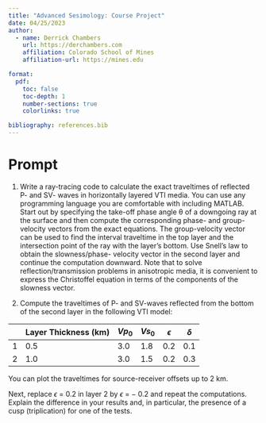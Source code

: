 ```yaml
---
title: "Advanced Sesimology: Course Project"
date: 04/25/2023
author:
  - name: Derrick Chambers
    url: https://derchambers.com
    affiliation: Colorado School of Mines
    affiliation-url: https://mines.edu

format:
  pdf:
    toc: false
    toc-depth: 1
    number-sections: true
    colorlinks: true

bibliography: references.bib
---
```


# Prompt
1. Write a ray-tracing code to calculate the exact traveltimes of reflected P- and SV-
waves in horizontally layered VTI media. You can use any programming language you
are comfortable with including MATLAB. Start out by specifying the take-off phase
angle θ of a downgoing ray at the surface and then compute the corresponding phase-
and group-velocity vectors from the exact equations. The group-velocity vector can
be used to find the interval traveltime in the top layer and the intersection point
of the ray with the layer’s bottom. Use Snell’s law to obtain the slowness/phase-
velocity vector in the second layer and continue the computation downward. Note
that to solve reflection/transmission problems in anisotropic media, it is convenient
to express the Christoffel equation in terms of the components of the slowness vector.

2. Compute the traveltimes of P- and SV-waves reflected from the bottom of the
second layer in the following VTI model:

|   | Layer Thickness (km) | $Vp_0$ | $Vs_0$ | $\epsilon$ | $\delta$ |
|---|----------------------|-------|--------|------------|----------|
| 1 | 0.5                  | 3.0   | 1.8    | 0.2        | 0.1      |
| 2 | 1.0                  | 3.0   | 1.5    | 0.2        | 0.3      |

You can plot the traveltimes for source-receiver offsets up to 2 km.


Next, replace $\epsilon$ = 0.2 in layer 2 by $\epsilon$ = − 0.2 and repeat the computations. Explain the
difference in your results and, in particular, the presence of a cusp (triplication) for
one of the tests.

